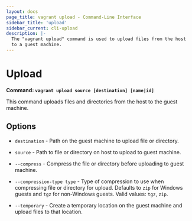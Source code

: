 ```yaml
---
layout: docs
page_title: vagrant upload - Command-Line Interface
sidebar_title: 'upload'
sidebar_current: cli-upload
description: |-
  The "vagrant upload" command is used to upload files from the host
  to a guest machine.
---
```


# Upload

**Command: `vagrant upload source [destination] [name|id]`**

This command uploads files and directories from the host to the guest
machine.

## Options

- `destination` - Path on the guest machine to upload file or directory.

- `source` - Path to file or directory on host to upload to guest machine.

- `--compress` - Compress the file or directory before uploading to guest machine.

- `--compression-type type` - Type of compression to use when compressing
  file or directory for upload. Defaults to `zip` for Windows guests and
  `tgz` for non-Windows guests. Valid values: `tgz`, `zip`.

- `--temporary` - Create a temporary location on the guest machine and upload
  files to that location.
